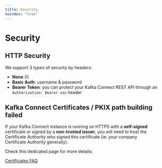 ```yaml
---
title: Security
noindex: "true"
---
```


# Security

## HTTP Security

We support 3 types of security by headers:

- **None** (!)
- **Basic Auth**: username & password
- **Bearer Token**: you can protect your Kafka Connect REST API through an `Authorization: Bearer xxx` header

## Kafka Connect Certificates / PKIX path building failed

If your Kafka Connect instance is running on HTTPS with a **self-signed** certificate or signed by a **non-trusted issuer**, you will need to trust the Certificate Authority who signed this certificate (ie: your company Certificate Authority generally).

Check this dedicated page for more details:

[Certificates FAQ](/desktop/conduktor-first-steps/login-troubleshooting/certificates-faq)
